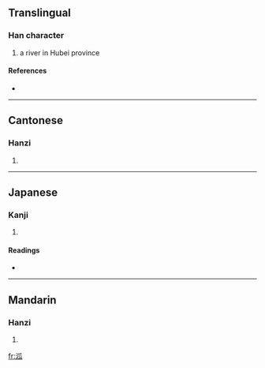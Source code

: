 ==Translingual==

===Han character===
{{Han char|rn=85|rad=水|as=05|sn=8|four=3213<sub>0</sub>|canj=水竹女人 (EHVO)}}

# a river in Hubei province

====References====
* {{Han ref|kx=0616.080|dkj=17287|hdz=31589.010|uh=6CD2|ud=27858|bh=CD40|bd=52544}}

----

==Cantonese==

===Hanzi===
{{yue-hanzi|jyut=|y=gu1}}

# {{defn|Cantonese|sort=水05}}

----

==Japanese==

===Kanji===
{{ja-kanji|grade=|rs=水05}}

# {{defn|Japanese|sort=水05}}

====Readings====
* {{ja-readings|on=[[こ]] (ko), [[く]] (ku)|kun=}}

----

==Mandarin==

===Hanzi===
{{cmn-hanzi|pin=[[gū]] ([[gu1]]), [[hàn]] ([[han4]])|wg=ku<sup>1</sup>, han<sup>4</sup>}}

# {{defn|Mandarin|sort=水05}}

[[fr:泒]]